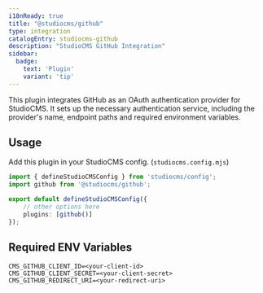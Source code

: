 ```yaml
---
i18nReady: true
title: "@studiocms/github"
type: integration
catalogEntry: studiocms-github
description: "StudioCMS GitHub Integration"
sidebar:
  badge: 
    text: 'Plugin'
    variant: 'tip'
---
```



This plugin integrates GitHub as an OAuth authentication provider for StudioCMS. It sets up the necessary authentication service, including the provider's name, endpoint paths and required environment variables.

## Usage

Add this plugin in your StudioCMS config. (`studiocms.config.mjs`)

```ts title="studiocms.config.mjs"
import { defineStudioCMSConfig } from 'studiocms/config';
import github from '@studiocms/github';

export default defineStudioCMSConfig({
    // other options here
    plugins: [github()]
});
```

## Required ENV Variables

```env title=".env"
CMS_GITHUB_CLIENT_ID=<your-client-id>
CMS_GITHUB_CLIENT_SECRET=<your-client-secret>
CMS_GITHUB_REDIRECT_URI=<your-redirect-uri>
```